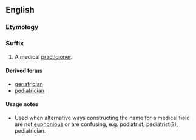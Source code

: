 ==English==

===Etymology===
{{suffix|-iatric|ian}}

===Suffix===
{{head|en|suffix|cat=suffixes|sort=iatrician}}

# A medical [[practicioner]].

====Derived terms====
* [[geriatrician]]
* [[pediatrician]]

====Usage notes====
* Used when alternative ways constructing the name for a medical field are not [[euphonious]] or are confusing, e.g. podiatrist, pediatrist(?), pediatrician.